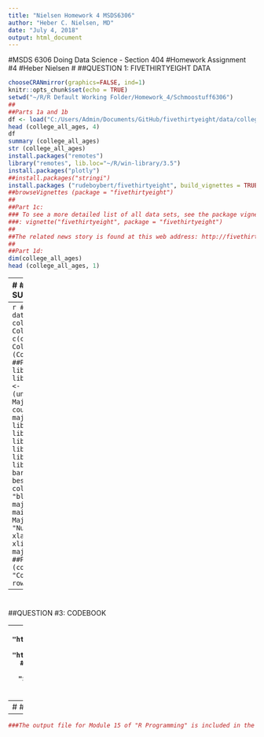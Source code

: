 ---
title: "Nielsen Homework 4 MSDS6306"
author: "Heber C. Nielsen, MD"
date: "July 4, 2018"
output: html_document
---
#MSDS 6306 Doing Data Science - Section 404
#Homework Assignment #4
#Heber Nielsen
#
##QUESTION 1: FIVETHIRTYEIGHT DATA
```{r setup}
chooseCRANmirror(graphics=FALSE, ind=1)
knitr::opts_chunk$set(echo = TRUE)
setwd("~/R/R Default Working Folder/Homework_4/Schmoostuff6306")
##
##Parts 1a and 1b
df <- load("C:/Users/Admin/Documents/GitHub/fivethirtyeight/data/college_all_ages.rda")
head (college_all_ages, 4)
df
summary (college_all_ages)
str (college_all_ages)
install.packages("remotes")
library("remotes", lib.loc="~/R/win-library/3.5")
install.packages("plotly")
##install.packages("stringi")
install.packages ("rudeboybert/fivethirtyeight", build_vignettes = TRUE)
##browseVignettes (package = "fivethirtyeight")
##
##Part 1c:
### To see a more detailed list of all data sets, see the package vignette
###: vignette("fivethirtyeight", package = "fivethirtyeight")
##
##The related news story is found at this web address: http://fivethirtyeight.com/features/the-economic-guide-to-picking-a-college-major/. The story details the results of analyses of the proportion of college students enrolled in, or recently graduated in, specific majors. These proportions are contrasted with the average earning power of starting positions for individuals with those majors. There is a remarkable difference between what are popular majors and what are better paying jobs. 
##
##Part 1d:
dim(college_all_ages)
head (college_all_ages, 1)
```
---
#
##QUESTION 2: DATA SUMMARY

---
```{r}
##Part 2a:
df <- data.frame(college_all_ages)
colnames (df)
College_Column_Names <- c(colnames(df))
College_Column_Names
length (College_Column_Names)
##
##Part 2b:
library("plyr", lib.loc="~/R/win-library/3.5")
Maj_Cat_Count <- data.frame (unique(df$major_category))
Maj_Cat_Count
major_count <- count (df, "major_category")
major_count
##
##Part 2c:
library("ggplot2", lib.loc="~/R/win-library/3.5")
library("RColorBrewer", lib.loc="~/R/win-library/3.5")
par(las=2)
barplot (major_count$freq, beside = TRUE, horiz = TRUE, col = blues9, border = "black", names.arg = major_count$major_category, main = "Unique College Majors by Discipline", sub = "Number per Discipline", xlab = "Individual Majors", xlim = range(pretty(c(0, major_count$freq))))
##
##Part 2d:
write.csv (college_all_ages, file = "College 538 Data.csv", row.names = FALSE)
```
---
#
##QUESTION #3: CODEBOOK

---
```{r}
###Part 3a:
###The Github repository for my homework folders is: "https://github.com/hebernielsen/SchmooStuff-MSDS-6306"
###The particular address for Homework 4 is: "https://github.com/hebernielsen/Schmoostuff6306/tree/master/Heber%20Nielsen%20Assignment%204"
###Part 3b:
###The README file is in the "SchmooStuff-MSDS-6306" Root Directory. A copy is also in the "Homework 4" subdirectory.
###Part 3c:
###The subdirectory "Homework 4" in "SchmooStuff-MSDS-6306" contains the RMarkdown script, HTML file, and my data file "College 538 Data.csv". The README file credits fivethirtyeight for the data.
###Part 3d:
###This RMarkdown script provides the link to my Github repository.
```
---
#
##QUESTION #4: SWIRL

---
```{r}
###The output file for Module 15 of "R Programming" is included in the "Homework 4" subdirectory and is titled "Heber Nielsen Homework 4 Swirl 15". Nearly all of the output for this module was graphics, I did not copy those into the file. I did copy into the file the module statements and instructions/requests, the code I typed into the module which completed the requests, and the progress bars. In the two or three instances an output other than the graphics was produced by Swirl. I included those in my file.
```


